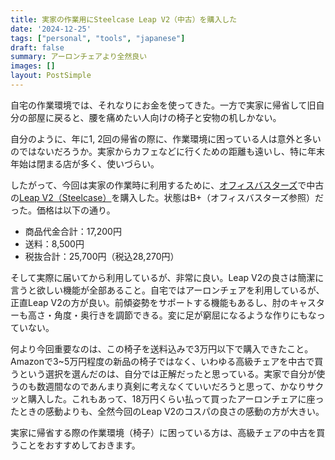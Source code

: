 ```yaml
---
title: 実家の作業用にSteelcase Leap V2（中古）を購入した
date: '2024-12-25'
tags: ["personal", "tools", "japanese"]
draft: false
summary: アーロンチェアより全然良い
images: []
layout: PostSimple
---
```


自宅の作業環境では、それなりにお金を使ってきた。一方で実家に帰省して旧自分の部屋に戻ると、腰を痛めたい人向けの椅子と安物の机しかない。

自分のように、年に1, 2回の帰省の際に、作業環境に困っている人は意外と多いのではないだろうか。実家からカフェなどに行くための距離も遠いし、特に年末年始は閉まる店が多く、使いづらい。

したがって、今回は実家の作業時に利用するために、[オフィスバスターズ](https://www.officebusters.com/)で中古の[Leap V2（Steelcase）](https://jp.steelcase.com/products/steelcase-leap?variant=44802382430375)を購入した。状態はB+（オフィスバスターズ参照）だった。価格は以下の通り。

- 商品代金合計：17,200円
- 送料：8,500円
- 税抜合計：25,700円（税込28,270円）

そして実際に届いてから利用しているが、非常に良い。Leap V2の良さは簡潔に言うと欲しい機能が全部あること。自宅ではアーロンチェアを利用しているが、正直Leap V2の方が良い。前傾姿勢をサポートする機能もあるし、肘のキャスターも高さ・角度・奥行きを調節できる。変に足が窮屈になるような作りにもなっていない。

何より今回重要なのは、この椅子を送料込みで3万円以下で購入できたこと。Amazonで3~5万円程度の新品の椅子ではなく、いわゆる高級チェアを中古で買うという選択を選んだのは、自分では正解だったと思っている。実家で自分が使うのも数週間なのであんまり真剣に考えなくていいだろうと思って、かなりサクッと購入した。これもあって、18万円くらい払って買ったアーロンチェアに座ったときの感動よりも、全然今回のLeap V2のコスパの良さの感動の方が大きい。

実家に帰省する際の作業環境（椅子）に困っている方は、高級チェアの中古を買うことをおすすめしておきます。
